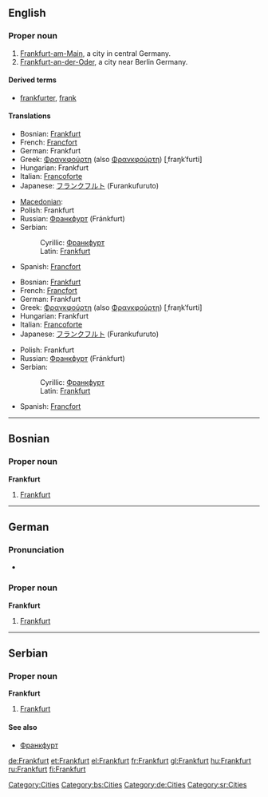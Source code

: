 {{also|frankfurt}}
==English==
{{wikipedia}}

===Proper noun===
{{en-proper noun}}

# [[Frankfurt-am-Main]], a city in central Germany.
# [[Frankfurt-an-der-Oder]], a city near Berlin Germany.

====Derived terms====
* [[frankfurter]], [[frank]]

====Translations====
{{trans-top|Frankfurt-am-Main}}
* Bosnian: [[Frankfurt#Bosnian|Frankfurt]] {{m}}
* French: [[Francfort]]
* German: Frankfurt
* Greek: [[Φραγκφούρτη]] (also [[Φρανκφούρτη]]) [ˌfraŋkˈfurti] {{f}}
* Hungarian: Frankfurt
* Italian: [[Francoforte]] {{f}}
* Japanese: [[フランクフルト]] (Furankufuruto)
{{trans-mid}}
* [[Macedonian]]: {{t|mk|Франкфурт|m|tr=Fránkfurt|sc=Cyrl}}
* Polish: Frankfurt {{m}}
* Russian: [[Франкфурт]] (Fránkfurt) {{m}}
* Serbian:
*: Cyrillic: [[Франкфурт#Serbian|Франкфурт]] {{m}}
*: Latin: [[Frankfurt#Serbian|Frankfurt]] {{m}}
* Spanish: [[Francfort]] {{m}}
{{trans-bottom}}

{{trans-top|Frankfurt-an-der-Oder}}
* Bosnian: [[Frankfurt#Bosnian|Frankfurt]] {{m}}
* French: [[Francfort]]
* German: Frankfurt
* Greek: [[Φραγκφούρτη]] (also [[Φρανκφούρτη]]) [ˌfraŋkˈfurti] {{f}}
* Hungarian: Frankfurt
* Italian: [[Francoforte]] {{f}}
* Japanese: [[フランクフルト]] (Furankufuruto)
{{trans-mid}}
* Polish: Frankfurt {{m}}
* Russian: [[Франкфурт]] (Fránkfurt) {{m}}
* Serbian:
*: Cyrillic: [[Франкфурт#Serbian|Франкфурт]] {{m}}
*: Latin: [[Frankfurt#Serbian|Frankfurt]] {{m}}
* Spanish: [[Francfort]] {{m}}
{{trans-bottom}}

[[Category:Cities]]

----

==Bosnian==

===Proper noun===
'''Frankfurt''' {{m}} {{s}}

# [[Frankfurt#English|Frankfurt]]

[[Category:bs:Cities]]

----

==German==

===Pronunciation===
* {{audio|De-Frankfurt.OGG|audio}}

===Proper noun===
'''Frankfurt'''

# [[Frankfurt#English|Frankfurt]]

[[Category:de:Cities]]

----

==Serbian==

===Proper noun===
'''Frankfurt''' {{m}} {{s}}

# [[Frankfurt#English|Frankfurt]]

====See also====
* [[Франкфурт#Serbian|Франкфурт]]

[[Category:sr:Cities]]

[[de:Frankfurt]]
[[et:Frankfurt]]
[[el:Frankfurt]]
[[fr:Frankfurt]]
[[gl:Frankfurt]]
[[hu:Frankfurt]]
[[ru:Frankfurt]]
[[fi:Frankfurt]]